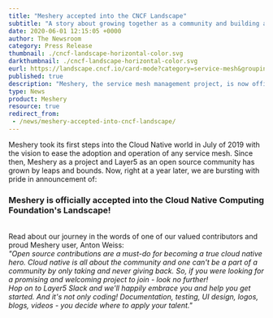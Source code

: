 ```yaml
---
title: "Meshery accepted into the CNCF Landscape"
subtitle: "A story about growing together as a community and building a project that matters"
date: 2020-06-01 12:15:05 +0000
author: The Newsroom
category: Press Release
thumbnail: ./cncf-landscape-horizontal-color.svg
darkthumbnail: ./cncf-landscape-horizontal-color.svg
eurl: https://landscape.cncf.io/card-mode?category=service-mesh&grouping=category&selected=meshery
published: true
description: "Meshery, the service mesh management project, is now officially part of the Cloud Native Computing Foundation's Landscape. Explore our community's journey and growth in contributing to the cloud-native ecosystem."
type: News
product: Meshery
resource: true
redirect_from:
 - /news/meshery-accepted-into-cncf-landscape/
---
```




<NewsWrapper>

Meshery took its first steps into the Cloud Native world in July of 2019 with the vision to ease the adoption and operation of any service mesh. Since then, Meshery as a project and Layer5 as an open source community has grown by leaps and bounds. Now, right at a year later, we are bursting with pride in announcement of:

<h3 style={{textAlign: "center"}}>Meshery is officially accepted into the Cloud Native Computing Foundation's Landscape!</h3>

<br/>
Read about our journey in the words of one of our valued contributors and proud Meshery user, Anton Weiss: <br/>
<i>
"Open source contributions are a must-do for becoming a true cloud native hero. Cloud native is all about the community and one can't be a part of a community by only taking and never giving back. So, if you were looking for a promising and welcoming project to join - look no further! <br/> Hop on to Layer5 Slack and we'll happily embrace you and help you get started. And it's not only coding! Documentation, testing, UI design, logos, blogs, videos - you decide where to apply your talent."
</i>
<br/>

</NewsWrapper>
